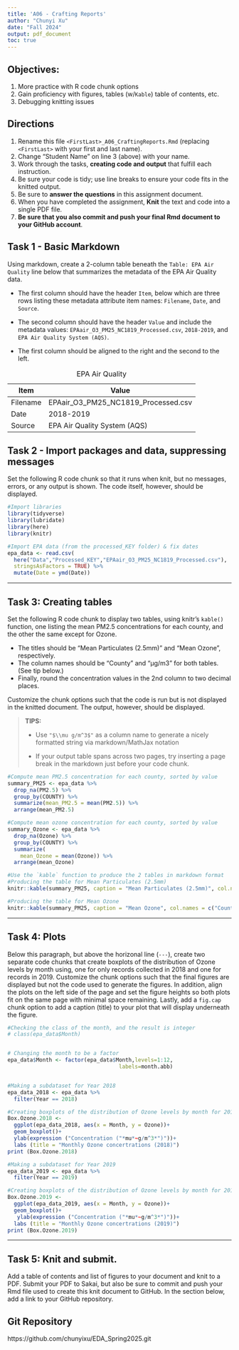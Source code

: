 ```yaml
---
title: 'A06 - Crafting Reports'
author: "Chunyi Xu" 
date: "Fall 2024"
output: pdf_document
toc: true
---
```


\listoffigures



## Objectives:

1.  More practice with R code chunk options
2.  Gain proficiency with figures, tables (w/`Kable`) table of contents, etc.
3.  Debugging knitting issues

## Directions

1.  Rename this file `<FirstLast>_A06_CraftingReports.Rmd` (replacing `<FirstLast>` with your first and last name).
2.  Change "Student Name" on line 3 (above) with your name.
3.  Work through the tasks, **creating code and output** that fulfill each instruction.
4.  Be sure your code is tidy; use line breaks to ensure your code fits in the knitted output.
5.  Be sure to **answer the questions** in this assignment document.
6.  When you have completed the assignment, **Knit** the text and code into a single PDF file.
7.  **Be sure that you also commit and push your final Rmd document to your GitHub account**.

## Task 1 - Basic Markdown

Using markdown, create a 2-column table beneath the `Table: EPA Air Quality` line below that summarizes the metadata of the EPA Air Quality data.

- The first column should have the header `Item`, below which are three rows listing these metadata attribute item names: `Filename`, `Date`, and `Source`.

- The second column should have the header `Value` and include the metadata values: `EPAair_O3_PM25_NC1819_Processed.csv`, `2018-2019`, and `EPA Air Quality System (AQS)`.

- The first column should be aligned to the right and the second to the left.

Table: EPA Air Quality

Item  | Value
------------- | -------------
Filename  | EPAair_O3_PM25_NC1819_Processed.csv
Date  | 2018-2019
Source  | EPA Air Quality System (AQS)

## Task 2 - Import packages and data, suppressing messages

Set the following R code chunk so that it runs when knit, but no messages, errors, or any output is shown. The code itself, however, should be displayed.

```r
#Import libraries
library(tidyverse)
library(lubridate)
library(here)
library(knitr)

#Import EPA data (from the processed_KEY folder) & fix dates
epa_data <- read.csv(
  here("Data","Processed_KEY","EPAair_O3_PM25_NC1819_Processed.csv"),
  stringsAsFactors = TRUE) %>% 
  mutate(Date = ymd(Date))
```

---

## Task 3: Creating tables

Set the following R code chunk to display two tables, using knitr's `kable()` function, one listing the mean PM2.5 concentrations for each county, and the other the same except for Ozone. 

-   The titles should be "Mean Particulates (2.5mm)" and "Mean Ozone", respectively. 
-   The column names should be "County" and "µg/m3" for both tables. (See tip below.)
-   Finally, round the concentration values in the 2nd column to two decimal places.

Customize the chunk options such that the code is run but is not displayed in the knitted document. The output, however, should be displayed.

> **TIPS:**
>
> -   Use `"$\\mu g/m^3$"` as a column name to generate a nicely formatted string via markdown/MathJax notation
>
> -   If your output table spans across two pages, try inserting a page break in the markdown just before your code chunk.


```r
#Compute mean PM2.5 concentration for each county, sorted by value
summary_PM25 <- epa_data %>% 
  drop_na(PM2.5) %>% 
  group_by(COUNTY) %>% 
  summarize(mean_PM2.5 = mean(PM2.5)) %>% 
  arrange(mean_PM2.5)

#Compute mean ozone concentration for each county, sorted by value
summary_Ozone <- epa_data %>% 
  drop_na(Ozone) %>% 
  group_by(COUNTY) %>% 
  summarize(
    mean_Ozone = mean(Ozone)) %>% 
  arrange(mean_Ozone)

#Use the `kable` function to produce the 2 tables in markdown format
#Producing the table for Mean Particulates (2.5mm)
knitr::kable(summary_PM25, caption = "Mean Particulates (2.5mm)", col.names = c("County","$\\mu g/m^3$") , digits = 2)

#Producing the table for Mean Ozone
knitr::kable(summary_PM25, caption = "Mean Ozone", col.names = c("County","$\\mu g/m^3$"), digits = 2 )
```

---

## Task 4: Plots

Below this paragraph, but above the horizonal line (`---`), create two separate code chunks that create boxplots of the distribution of Ozone levels by month using, one for only records collected in 2018 and one for records in 2019. Customize the chunk options such that the final figures are displayed but not the code used to generate the figures. In addition, align the plots on the left side of the page and set the figure heights so both plots fit on the same page with minimal space remaining. Lastly, add a `fig.cap` chunk option to add a caption (title) to your plot that will display underneath the figure.

```r
#Checking the class of the month, and the result is integer
# class(epa_data$Month)


# Changing the month to be a factor
epa_data$Month <- factor(epa_data$Month,levels=1:12,
                                   labels=month.abb)


#Making a subdataset for Year 2018
epa_data_2018 <- epa_data %>%
  filter(Year == 2018)

#Creating boxplots of the distribution of Ozone levels by month for 2018
Box.Ozone.2018 <-
  ggplot(epa_data_2018, aes(x = Month, y = Ozone))+
  geom_boxplot()+
  ylab(expression ("Concentration ("*mu*~g/m^3*")"))+
  labs (title = "Monthly Ozone concertrations (2018)")
print (Box.Ozone.2018)


```


```r
#Making a subdataset for Year 2019
epa_data_2019 <- epa_data %>%
  filter(Year == 2019)

#Creating boxplots of the distribution of Ozone levels by month for 2019
Box.Ozone.2019 <-
  ggplot(epa_data_2019, aes(x = Month, y = Ozone))+
  geom_boxplot()+
   ylab(expression ("Concentration ("*mu*~g/m^3*")"))+
  labs (title = "Monthly Ozone concertrations (2019)")
print (Box.Ozone.2019)

```

---

\newpage

## Task 5: Knit and submit.

Add a table of contents and list of figures to your document and knit to a PDF. Submit your PDF to Sakai, but also be sure to commit and push your Rmd file used to create this knit document to GitHub. In the section below, add a link to your GitHub repository.

## Git Repository
https://github.com/chunyixu/EDA_Spring2025.git
